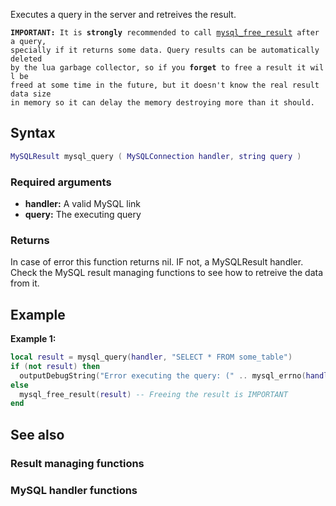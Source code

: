 <pageclass class="#AA7592" subcaption="MTA-MySQL Module"></pageclass>

{{ModuleFunction|MTA-MySQL}}
Executes a query in the server and retreives the result.

 '''IMPORTANT:''' It is '''strongly''' recommended to call [[/Modules/MTA-MySQL/mysql_free_result.md|mysql_free_result]] after a query,
 specially if it returns some data. Query results can be automatically deleted
 by the lua garbage collector, so if you '''forget''' to free a result it will be
 freed at some time in the future, but it doesn't know the real result data size
 in memory so it can delay the memory destroying more than it should.

==Syntax==
<syntaxhighlight lang="lua">
MySQLResult mysql_query ( MySQLConnection handler, string query )
</syntaxhighlight>
===Required arguments===
* '''handler:''' A valid MySQL link
* '''query:''' The executing query

===Returns===
In case of error this function returns nil. IF not, a MySQLResult handler. Check the MySQL result managing functions to see how to retreive the data from it.

==Example==
'''Example 1:'''
<syntaxhighlight lang="lua">
local result = mysql_query(handler, "SELECT * FROM some_table")
if (not result) then
  outputDebugString("Error executing the query: (" .. mysql_errno(handler) .. ") " .. mysql_error(handler))
else
  mysql_free_result(result) -- Freeing the result is IMPORTANT
end
</syntaxhighlight>

==See also==
===Result managing functions===
{{Modules/MTA-MySQL/Result_functions}}
===MySQL handler functions===
{{Modules/MTA-MySQL/Handler_functions}}